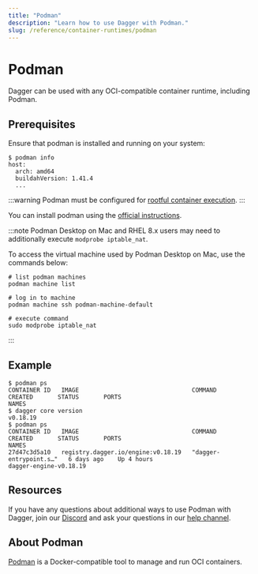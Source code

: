 ```yaml
---
title: "Podman"
description: "Learn how to use Dagger with Podman."
slug: /reference/container-runtimes/podman
---
```


# Podman

Dagger can be used with any OCI-compatible container runtime, including Podman.

## Prerequisites

Ensure that podman is installed and running on your system:

```console
$ podman info
host:
  arch: amd64
  buildahVersion: 1.41.4
  ...
```

:::warning
Podman must be configured for [rootful container execution](https://docs.podman.io/en/stable/markdown/podman-machine-set.1.html#rootful).
:::

You can install podman using the [official instructions](https://podman.io/getting-started/installation).

:::note
Podman Desktop on Mac and RHEL 8.x users may need to additionally execute `modprobe iptable_nat`.

To access the virtual machine used by Podman Desktop on Mac, use the commands below:

```console
# list podman machines
podman machine list

# log in to machine
podman machine ssh podman-machine-default

# execute command
sudo modprobe iptable_nat
```
:::

## Example

```console
$ podman ps
CONTAINER ID   IMAGE                                COMMAND                  CREATED       STATUS       PORTS                                         NAMES
$ dagger core version
v0.18.19
$ podman ps
CONTAINER ID   IMAGE                                COMMAND                  CREATED       STATUS       PORTS                                         NAMES
27d47c3d5a10   registry.dagger.io/engine:v0.18.19   "dagger-entrypoint.s…"   6 days ago    Up 4 hours                                                 dagger-engine-v0.18.19
```

## Resources

If you have any questions about additional ways to use Podman with Dagger, join our [Discord](https://discord.gg/dagger-io) and ask your questions in our [help channel](https://discord.com/channels/707636530424053791/1030538312508776540).

## About Podman

[Podman](https://podman.io/) is a Docker-compatible tool to manage and run OCI containers.
